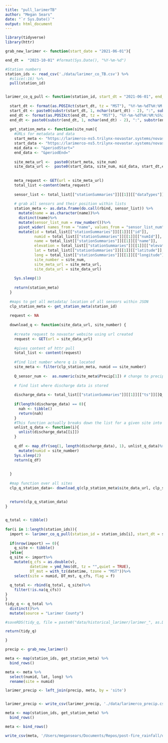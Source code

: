 ```yaml
---
title: "pull_larimerTB"
author: "Megan Sears"
date: "`r Sys.Date()`"
output: html_document
---
```


```r

library(tidyverse)
library(httr)

```

```r

grab_new_larimer <- function(start_date = "2021-06-01"){

end_dt =  "2023-10-01" #format(Sys.Date(), "%Y-%m-%d")

#Station numbers
station_ids <- read_csv('./data/larimer_co_TB.csv') %>%
  #slice(:16) %>%
  pull(station_id)


larimer_co_q_pull <- function(station_id, start_dt = "2021-06-01", end_dt = "2023-10-01"){
  
  start_dt <- format(as.POSIXct(start_dt, tz = "MST"), "%Y-%m-%dT%H:%M:%S%z")
  start_dt <- paste0(substr(start_dt, 1, nchar(start_dt) - 2), ":", substr(start_dt, nchar(start_dt) - 1, nchar(start_dt)))
  end_dt <- format(as.POSIXct(end_dt, tz = "MST"), "%Y-%m-%dT%H:%M:%S%z")
  end_dt <- paste0(substr(end_dt, 1, nchar(end_dt) - 2), ":", substr(end_dt, nchar(end_dt) - 1, nchar(end_dt)))
  
  get_station_meta <- function(site_num){
    #URLs for metadata and data 
    start_meta <- "https://larimerco-ns5.trilynx-novastar.systems/novastar/data/api/v1/stationSummaries?forOperatorStationDashboard=true&stationNumId="
    start_data <- "https://larimerco-ns5.trilynx-novastar.systems/novastar/data/api/v1/stationSummaries?forOperatorStationDashboard=true&stationNumId="
    mid_data <- "&periodStart=" 
    end_data <- "&periodEnd="
    
    site_meta_url <-  paste0(start_meta, site_num)
    site_data_url <-  paste0(start_data, site_num, mid_data, start_dt,end_data, end_dt)
    
    
    meta_request <- GET(url = site_meta_url)
    total_list <-content(meta_request) 
    
    sensor_list <- total_list[["stationSummaries"]][[1]][["dataTypes"]]
    
    # grab all sensors and their position within lists
    station_meta <- as.data.frame(do.call(rbind, sensor_list)) %>%
      mutate(name = as.character(name))%>%
      distinct(name)%>%
      mutate(sensor_list_num = row_number())%>%
      pivot_wider( names_from = "name", values_from = "sensor_list_num")%>%
      mutate(id = total_list[["stationSummaries"]][[1]][["id"]], 
             numid = total_list[["stationSummaries"]][[1]][["numId"]], 
             name = total_list[["stationSummaries"]][[1]][["name"]],
             elevation = total_list[["stationSummaries"]][[1]][["elevation"]],
             lat = total_list[["stationSummaries"]][[1]][["latitude"]],
             long = total_list[["stationSummaries"]][[1]][["longitude"]], 
             site_number = site_num, 
             site_meta_url = site_meta_url,
             site_data_url = site_data_url)
    
    Sys.sleep(1)   
    
    return(station_meta)
  }
  
  #maps to get all metadata/ location of all sensors within JSON
  clp_station_meta <- get_station_meta(station_id)
  
  request <- NA
  
  download_q <- function(site_data_url, site_number) {
    
    #create request to novastar website using url created 
    request <- GET(url = site_data_url)
    
    #gives content of httr pull
    total_list <- content(request)
    
    #find list number where q is located
    site_meta <- filter(clp_station_meta, numid == site_number)
    
    Q_sensor_num <-  as.numeric(site_meta$Precip[1]) # change to precip name
    
    # find list where discharge data is stored
    
    discharge_data <- total_list[["stationSummaries"]][[1]][["ts"]][[Q_sensor_num]][["data"]]
    
    if(length(discharge_data) == 0){
      nah <- tibble()
      return(nah)
    }
    #This function actually breaks down the list for a given site into the datetime and value components
    unlist_q_data <- function(i){
      unlist(discharge_data[[i]])
    }
    
    q_df <- map_dfr(seq(1, length(discharge_data), 1), unlist_q_data)%>%
      mutate(numid = site_number)
    Sys.sleep(2)
    return(q_df)
    
    
  }
  
  #map function over all sites
  clp_q_station_data<- download_q(clp_station_meta$site_data_url, clp_station_meta$site_number)
  
  
  return(clp_q_station_data)
}


q_total <- tibble()           
                
for(i in 1:length(station_ids)){
  import <- larimer_co_q_pull(station_id = station_ids[i], start_dt = start_date, end_dt = end_dt)
  
  if(nrow(import) == 0){
    q_site <- tibble()
  }else{
  q_site <- import%>%
    mutate(q_cfs = as.double(v),
           datetime = ymd_hms(dt, tz = "",quiet = TRUE), 
           DT_mst = with_tz(datetime, tzone = "MST"))%>%
    select(site = numid, DT_mst, q_cfs, flag = f)
  
  q_total <- rbind(q_total, q_site)%>%
    filter(!is.na(q_cfs))
}
}
tidy_q <- q_total %>%
  distinct()%>%
  mutate(source = "Larimer County")

#saveRDS(tidy_q, file = paste0("data/historical_larimer/larimer_", as.Date(Sys.Date()-1), ".RDS"))

return(tidy_q)

}

precip <- grab_new_larimer()

meta <- map(station_ids, get_station_meta) %>%
  bind_rows()

meta <- meta %>%
  select(numid, lat, long) %>%
  rename(site = numid)

larimer_precip <- left_join(precip, meta, by = 'site')


larimer_precip <- write_csv(larimer_precip, './data/larimerco_precip.csv')

meta <- map(station_ids, get_station_meta) %>%
  bind_rows()

meta <- bind_rows()

write_csv(meta, '/Users/megansears/Documents/Repos/post-fire_rainfall/data/larimer_tb_meta.csv')

```

